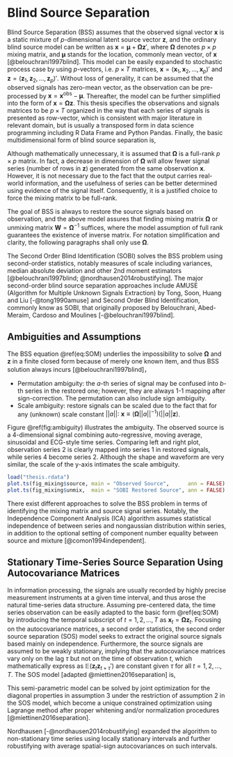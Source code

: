 # Blind Source Separation {#sobi}

Blind Source Separation (BSS) assumes that the observed signal vector $\boldsymbol{x}$ is a static mixture of $p$-dimensional latent source vector $\boldsymbol{z}$, and the ordinary blind source model can be written as $\boldsymbol{x} = \boldsymbol{\mu} + \boldsymbol{\Omega z}'$, where $\boldsymbol{\Omega}$ denotes $p\times p$ mixing matrix, and $\boldsymbol{\mu}$ stands for the location, commonly mean vector, of $\boldsymbol{x}$ [@belouchrani1997blind]. This model can be easily expanded to stochastic process case by using $p$-vectors, i.e. $p\times T$ matrices, $\boldsymbol{x}=(\boldsymbol{x}_1, \boldsymbol{x}_2,\dots,\boldsymbol{x}_p)'$ and $\boldsymbol{z}=(\boldsymbol{z}_1, \boldsymbol{z}_2,\dots,\boldsymbol{z}_p)'$. Without loss of generality, it can be assumed that the observed signals has zero-mean vector, as the observation can be pre-processed by $\boldsymbol x = \boldsymbol x^{\text{obs}} - \boldsymbol \mu$. Thereafter, the model can be further simplified into the form of $\boldsymbol{x} = \boldsymbol{\Omega z}$. This thesis specifies the observations and signals matrices to be $p\times T$ organized in the way that each series of signals is presented as row-vector, which is consistent with major literature in relevant domain, but is usually a transposed form in data science programming including R Data Frame and Python Pandas. Finally, the basic multidimensional form of blind source separation is,

\begin{equation}
\underset{(p\times n)}{\boldsymbol x} = \underset{(p\times p)}{\boldsymbol{\Omega}} \ \underset{(p\times n)}{\boldsymbol{z}}, \ \ \text{ where } \boldsymbol{x} \text{ is the only observed zero-mean }p \text{-vector}
(\#eq:SOM)
\end{equation}

Although mathematically unnecessary, it is assumed that $\boldsymbol{\Omega}$ is a full-rank $p\times p$ matrix. In fact, a decrease in dimension of $\boldsymbol{\Omega}$ will allow fewer signal series (number of rows in $\boldsymbol z$) generated from the same observation $\boldsymbol{x}$. However, it is not necessary due to the fact that the output carries real-world information, and the usefulness of series can be better determined using evidence of the signal itself. Consequently, it is a justified choice to force the mixing matrix to be full-rank.

The goal of BSS is always to restore the source signals based on observation, and the above model assures that finding mixing matrix $\boldsymbol{\Omega}$ or unmixing matrix $\boldsymbol{W}= \boldsymbol{\Omega}^{-1}$ suffices, where the model assumption of full rank guarantees the existence of inverse matrix. For notation simplification and clarity, the following paragraphs shall only use $\boldsymbol\Omega$. 

The Second Order Blind Identification (SOBI) solves the BSS problem using second-order statistics, notably measures of scale including variances, median absolute deviation and other 2nd moment estimators [@belouchrani1997blind; @nordhausen2014robustifying]. The major second-order blind source separation approaches include AMUSE (Algorithm for Multiple Unknown Signals Extraction) by Tong, Soon, Huang and Liu [-@tong1990amuse] and Second Order Blind Identification, commonly know as SOBI, that originally proposed by Belouchrani, Abed-Meraim, Cardoso and Moulines [-@belouchrani1997blind].

## Ambiguities and Assumptions


The BSS equation \@ref(eq:SOM) underlies the impossibility to solve $\boldsymbol\Omega$ and $\boldsymbol z$ in a finite closed form because of merely one known item, and thus BSS solution always incurs [@belouchrani1997blind]，

- Permutation ambiguity: the $a$-th series of signal may be confused into $b$-th series in the restored one; however, they are always 1-1 mapping after sign-correction. The permutation can also include sign ambiguity.
- Scale ambiguity: restore signals can be scaled due to the fact that for any (unknown) scale constant $||a||:\ \boldsymbol x \equiv \big(\boldsymbol\Omega ||a||^{-1} \big) \big(||a|| \boldsymbol z \big)$.

Figure \@ref(fig:ambiguity) illustrates the ambiguity. The observed source is a 4-dimensional signal combining auto-regressive, moving average, sinusoidal and ECG-style time series. Comparing left and right plot, observation series 2 is clearly mapped into series 1 in restored signals, while series 4 become series 2. Although the shape and waveform are very similar, the scale of the y-axis intimates the scale ambiguity.

```r
load("thesis.rdata")
plot.ts(fig_mixing$source, main = "Observed Source",      ann = FALSE)
plot.ts(fig_mixing$unmix,  main = "SOBI Restored Source", ann = FALSE)
```

There exist different approaches to solve the BSS problem in terms of identifying the mixing matrix and source signal series. Notably, the Independence Component Analysis (ICA) algorithm assumes statistical independence of between series and nongaussian distribution within series, in addition to the optional setting of component number equality between source and mixture [@comon1994independent].


## Stationary Time-Series Source Separation Using Autocovariance Matrices

In information processing, the signals are usually recorded by highly precise measurement instruments at a given time interval, and thus arose the natural time-series data structure. Assuming pre-centered data, the time series observation can be easily adapted to the basic form \@ref(eq:SOM) by introducing the temporal subscript of $t=1,2,\dots, T$ as $\boldsymbol{x}_t = \boldsymbol{\Omega z}_t$. Focusing on the autocovariance matrices, a second order statistics, the second order source separation (SOS) model seeks to extract the original source signals based mainly on independence. Furthermore, the source signals are assumed to be weakly stationary, implying that the autocovariance matrices vary only on the lag $\tau$ but not on the time of observation $t$, which mathematically express as $\mathbb E (\boldsymbol z_t \boldsymbol z_{t+\tau}')$ are constant given $\tau$ for all $t=1,2,\dots,T$. The SOS model [adapted @miettinen2016separation] is,

\begin{equation}
\begin{aligned} 
\boldsymbol x_t = \boldsymbol{\Omega}\boldsymbol z'_t,\ \ &\ t=1,2,\dots,T
\\ \text{satisfies }(1)\ & \mathbb E( \boldsymbol z_t) = \boldsymbol 0 
\\ (2)\ & \mathbb E( \boldsymbol z_t \boldsymbol z_t') = \text{Cov}( \boldsymbol z_t) = \boldsymbol I_p
\\ (3)\ & \mathbb E( \boldsymbol z_t \boldsymbol z_{t+\tau}') = \boldsymbol\Lambda_\tau \text{ diagonal for all } \tau = 1,2,\dots
\end{aligned}    
(\#eq:SOS)
\end{equation}

This semi-parametric model can be solved by joint optimization for the diagonal properties in assumption 3 under the restriction of assumption 2 in the SOS model, which become a unique constrained optimization using Lagrange method after proper whitening and/or normalization procedures [@miettinen2016separation]. 

Nordhausen [-@nordhausen2014robustifying] expanded the algorithm to non-stationary time series using locally stationary intervals and further robustifying with average spatial-sign autocovariances on such intervals.


